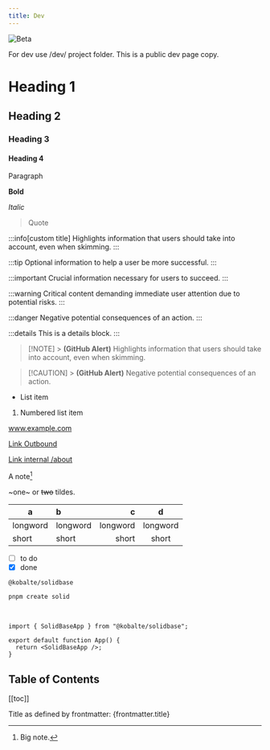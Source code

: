 ```yaml
---
title: Dev
---
```


![Beta](../../assets/beta.png)

For dev use /dev/ project folder. This is a public dev page copy.

# Heading 1

## Heading 2

### Heading 3

#### Heading 4

Paragraph

**Bold**

_Italic_

> Quote

:::info[custom title]
Highlights information that users should take into account, even when skimming.
:::

:::tip
Optional information to help a user be more successful.
:::

:::important
Crucial information necessary for users to succeed.
:::

:::warning
Critical content demanding immediate user attention due to potential risks.
:::

:::danger
Negative potential consequences of an action.
:::

:::details
This is a details block.
:::

> [!NOTE] > **(GitHub Alert)** Highlights information that users should take into account, even when skimming.

> [!CAUTION] > **(GitHub Alert)** Negative potential consequences of an action.

- List item

1. Numbered list item

www.example.com

[Link Outbound](https://www.example.com)

[Link internal /about](/about)

A note[^1]

[^1]: Big note.

~one~ or ~~two~~ tildes.

| a        | b        |        c |    d     |
| -------- | :------- | -------: | :------: |
| longword | longword | longword | longword |
| short    | short    |    short |  short   |

- [ ] to do
- [x] done

`@kobalte/solidbase`

```
pnpm create solid
```

<br />

```tsx
import { SolidBaseApp } from "@kobalte/solidbase";

export default function App() {
  return <SolidBaseApp />;
}
```

## Table of Contents

[[toc]]

Title as defined by frontmatter: {frontmatter.title}
